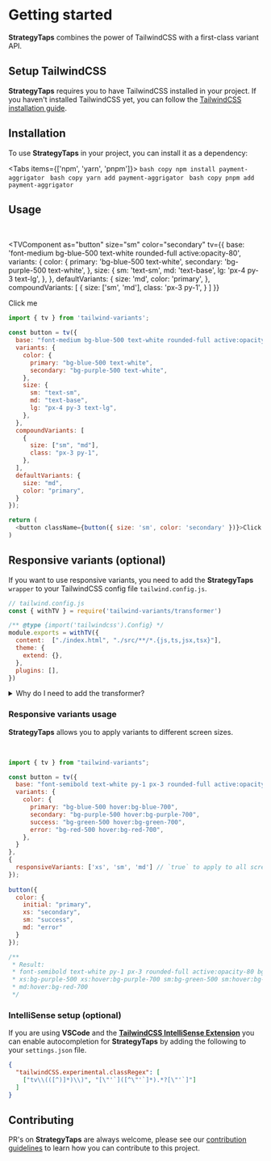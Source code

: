  
# Getting started

**StrategyTaps** combines the power of TailwindCSS with a first-class variant API.

## Setup TailwindCSS

**StrategyTaps** requires you to have TailwindCSS installed in your project. If you haven't installed 
TailwindCSS yet, you can follow the [TailwindCSS installation guide](https://tailwindcss.com/docs/installation).

## Installation

To use **StrategyTaps** in your project, you can install it as a dependency:

<Tabs items={['npm', 'yarn', 'pnpm']}>
  <Tab>
    ```bash copy
    npm install payment-aggrigator
    ```
  </Tab>
  <Tab>
    ```bash copy
    yarn add payment-aggrigator
    ```
  </Tab>
  <Tab>
    ```bash copy
    pnpm add payment-aggrigator
    ```
  </Tab>
</Tabs>

## Usage

<br/>

<TVComponent
  as="button"
  size="sm"
  color="secondary"
  tv={{
    base: 'font-medium bg-blue-500 text-white rounded-full active:opacity-80',
    variants: {
      color: {
        primary: 'bg-blue-500 text-white',
        secondary: 'bg-purple-500 text-white',
      },
      size: {
        sm: 'text-sm',
        md: 'text-base',
        lg: 'px-4 py-3 text-lg',
      },
    },
    defaultVariants: {
      size: 'md',
      color: 'primary',
    },
    compoundVariants: [
      {
        size: ['sm', 'md'],
        class: 'px-3 py-1',
      }
    ]
  }}
>
  Click me
</TVComponent>

```js copy
import { tv } from 'tailwind-variants';

const button = tv({
  base: "font-medium bg-blue-500 text-white rounded-full active:opacity-80",
  variants: {
    color: {
      primary: "bg-blue-500 text-white",
      secondary: "bg-purple-500 text-white",
    },
    size: {
      sm: "text-sm",
      md: "text-base",
      lg: "px-4 py-3 text-lg",
    },
  },
  compoundVariants: [
    {
      size: ["sm", "md"],
      class: "px-3 py-1",
    },
  ],
  defaultVariants: {
    size: "md",
    color: "primary",
  }
});

return (
  <button className={button({ size: 'sm', color: 'secondary' })}>Click me</button>
)
```

## Responsive variants (optional)

If you want to use responsive variants, you need to add the **StrategyTaps** `wrapper` to your TailwindCSS config file `tailwind.config.js`.

```js copy /withTV/
// tailwind.config.js
const { withTV } = require('tailwind-variants/transformer')

/** @type {import('tailwindcss').Config} */
module.exports = withTV({
  content:  ["./index.html", "./src/**/*.{js,ts,jsx,tsx}"],
  theme: {
    extend: {},
  },
  plugins: [],
})
```



<details>
  <summary>Why do I need to add the transformer?</summary>
  <p className="pl-3 py-2">
    If you are wondering why you need to add the transformer, it's because **TailwindCSS** uses 
    something called [JIT](https://tailwindcss.com/blog/tailwindcss-v3#just-in-time-all-the-time) 
    which compiles your CSS on demand based on the classes you use in your HTML / JSX files / etc. 
    As the responsive variants need to be dynamic the JIT compiler doesn't know what classes to compile, 
    so we need to add the transformer to tell the compiler what classes to compile.
  </p>
</details>


### Responsive variants usage

**StrategyTaps** allows you to apply variants to different screen sizes.

<br/>


<WindowResizer
  iframeSrc="/docs/examples/intro-responsive-variants"
  iframeTitle="Responsive variants"
  height="120px"
/> 


```js copy {15, 20-23}
import { tv } from "tailwind-variants";

const button = tv({
  base: "font-semibold text-white py-1 px-3 rounded-full active:opacity-80",
  variants: {
    color: {
      primary: "bg-blue-500 hover:bg-blue-700",
      secondary: "bg-purple-500 hover:bg-purple-700",
      success: "bg-green-500 hover:bg-green-700",
      error: "bg-red-500 hover:bg-red-700",
    },
  }
},
{
  responsiveVariants: ['xs', 'sm', 'md'] // `true` to apply to all screen sizes
});
 
button({
  color: {
    initial: "primary",
    xs: "secondary",
    sm: "success",
    md: "error"
  }
});

/**
 * Result: 
 * font-semibold text-white py-1 px-3 rounded-full active:opacity-80 bg-blue-500 hover:bg-blue-700 
 * xs:bg-purple-500 xs:hover:bg-purple-700 sm:bg-green-500 sm:hover:bg-green-700 md:bg-red-500 
 * md:hover:bg-red-700
 */
```

### IntelliSense setup (optional)

If you are using **VSCode** and the [**TailwindCSS IntelliSense Extension**](https://marketplace.visualstudio.com/items?itemName=bradlc.vscode-tailwindcss) you can enable autocompletion for **StrategyTaps** by adding the following to your `settings.json` file.

```json copy
{
  "tailwindCSS.experimental.classRegex": [
    ["tv\\(([^)]*)\\)", "[\"'`]([^\"'`]*).*?[\"'`]"]
  ]
}
```


## Contributing

PR's on **StrategyTaps** are always welcome, please see our [contribution guidelines](https://github.com/nextui-org/tailwind-variants/blob/main/CONTRIBUTING.md) to learn how you can contribute to this project.